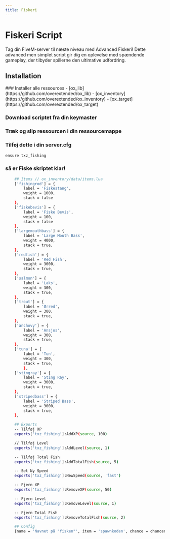 ```yaml
---
title: Fiskeri
---
```



# Fiskeri Script

<ResourceLinks link="https://txztebex.tebex.io/package/6464315" />

Tag din FiveM-server til næste niveau med Advanced Fiskeri! Dette advanced men simplet script gir dig en oplevelse med spændende gameplay, der tilbyder spillerne den ultimative udfordring.

## Installation

<Steps>
### Installer alle ressources
- [ox_lib](https://github.com/overextended/ox_lib)
- [ox_inventory](https://github.com/overextended/ox_inventory)
- [ox_target](https://github.com/overextended/ox_target)

### Download scriptet fra din keymaster

### Træk og slip ressourcen i din ressourcemappe

### Tilføj dette i din server.cfg
``` bash
ensure txz_fishing
```

### så er Fiske skriptet klar!

``` bash
    ## Items // ox_inventory/data/items.lua
    ['fishingrod'] = {
        label = 'Fiskestang',
        weight = 1000,
        stack = false
    },
    ['fiskebevis'] = {
        label = 'Fiske Bevis',
        weight = 100,
        stack = false
    },
    ['largemouthbass'] = {
        label = 'Large Mouth Bass',
        weight = 4000,
        stack = true,
    },
    ['redfish'] = {
        label = 'Red Fish',
        weight = 3000,
        stack = true,
    },
    ['salmon'] = {
        label = 'Laks',
        weight = 300,
        stack = true,
    },
    ['trout'] = {
        label = 'Ørred',
        weight = 300,
        stack = true,
    },
    ['anchovy'] = {
        label = 'Ansjos',
        weight = 300,
        stack = true,
    },
    ['tuna'] = {
        label = 'Tun',
        weight = 300,
        stack = true,
        },	
    ['stingray'] = {
        label = 'Sting Ray',
        weight = 3000,
        stack = true,
    },
    ['stripedbass'] = {
        label = 'Striped Bass',
        weight = 3000,
        stack = true,
    },

    ## Exports
    -- Tilføj XP
    exports['txz_fishing']:AddXP(source, 100)

    // Tilføj Level
    exports['txz_fishing']:AddLevel(source, 1)

    -- Tilføj Total Fish
    exports['txz_fishing']:AddTotalFish(source, 5)

    -- Set Ny Speed
    exports['txz_fishing']:NewSpeed(source, 'fast')

    -- Fjern XP
    exports['txz_fishing']:RemoveXP(source, 50)

    -- Fjern Level
    exports['txz_fishing']:RemoveLevel(source, 1)

    -- Fjern Total Fish
    exports['txz_fishing']:RemoveTotalFish(source, 2)

    ## Config
    {name = 'Navnet på "fisken"', item = 'spawnkoden', chance = chancen på at få den, momey = hvor meget den sælges for}, // Husk Komma!
```
</Steps>